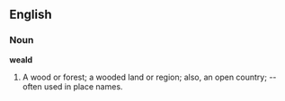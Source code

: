 ==English==

===Noun===

'''weald'''

#A wood or forest; a wooded land or region; also, an open country; -- often used in place names.